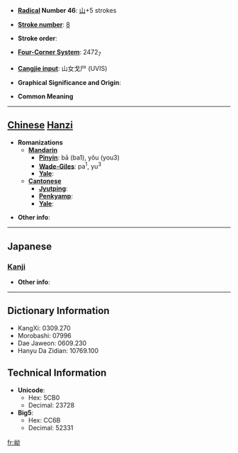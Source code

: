 * '''[[Wiktionary:Chinese radical index| Radical]] Number 46''': [[Wiktionary:Chinese radical index 山|山]]+5 strokes

* '''[[Wiktionary:Chinese total strokes index|Stroke number]]''': [[Wiktionary:Chinese total strokes index 8|8]]

* '''Stroke order''': 

* '''[[Wiktionary:Chinese four corner index|Four-Corner System]]''': 2472<sub>7</sub>

* '''[[Wiktionary:Chinese Cangjie index|Cangjie input]]''': 山女戈尸 (UVIS)

* '''Graphical Significance and Origin''': 

* '''Common Meaning'''

----

== [[Chinese]] [[Hanzi]] ==

* '''Romanizations'''
** '''[[Mandarin]]'''
*** '''[[Pinyin]]''': bā (ba1), yǒu (you3)
*** '''[[Wade-Giles]]''': pa<sup>1</sup>, yu<sup>3</sup>
*** '''[[Yale]]''': 
** '''[[Cantonese]]'''
*** '''[[Jyutping]]''':
*** '''[[Penkyamp]]''': 
*** '''[[Yale]]''': 

* '''Other info''': 

----

==Japanese==
===[[Kanji]]===
{{kanji|on readings=[[よう]] (yō), [[ゆ]] (yu), [[あう]] (au), [[えう]] (eu)|kun readings=}}

* '''Other info''':  

----

== Dictionary Information ==

* KangXi: 0309.270
* Morobashi: 07996
* Dae Jaweon: 0609.230
* Hanyu Da Zidian: 10769.100

== Technical Information ==

* '''Unicode''':
** Hex: 5CB0
** Decimal: 23728
* '''Big5''':
** Hex: CC6B
** Decimal: 52331

[[fr:岰]]